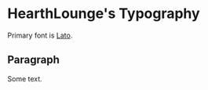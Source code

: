 
<Meta title="Design System|Typography" />


# HearthLounge's Typography

Primary font is [Lato](https://fonts.google.com/specimen/Lato).

## Paragraph

<Preview>
  <Paragraph>Some text.</Paragraph>
</Preview>
